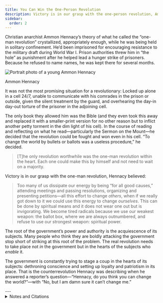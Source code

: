 ```yaml
---
title: You Can Win the One-Person Revolution
description: Victory is in our grasp with the one-person revolution, Ammon Hennacy believed.
sidebar:
  order: 2
---
```


Christian anarchist Ammon Hennacy’s theory of what he called the “one-man revolution” crystallized, appropriately enough, while he was being held in solitary confinement.
He’d been imprisoned for encouraging resistance to the military draft during World War I.
Prison authorities threw him in “the hole” as punishment after he helped lead a hunger strike of prisoners.
Because he refused to name names, he was kept there for several months.

![Portrait photo of a young Ammon Hennacy](../../../assets/ammon-hennacy.gif)
<figcaption>Ammon Hennacy</figcaption>

It was not the most promising situation for a revolutionary:
Locked up alone in a cell 24/7, unable to communicate with his comrades in the prison or outside, given the silent treatment by the guard, and overhearing the day-in day-out torture of the prisoner in the adjoining cell.

The only book they allowed him was the Bible (and they even took this away and replaced it with a smaller-print version for no other reason but to inflict another petty torment in the dim light of his cell).
In the course of reading and reflecting on what he read—particularly the Sermon on the Mount—he decided that the revolution could be fought and won even in his cell.
“To change the world by bullets or ballots was a useless procedure,” he decided.

> [T]he only revolution worthwhile was the one-man revolution within the heart.
> Each one could make this by himself and not need to wait on a majority.

Victory is in our grasp with the one-man revolution, Hennacy believed:

> Too many of us dissipate our energy by being “for all good causes,” attending meetings and passing resolutions, organizing and presenting petitions—all this effort to change *others*, when if we really got down to it we could use this energy to change *ourselves*.
> This can be done by spiritual means and it does not wear one out but is invigorating.
> We become tired radicals because we use our weakest weapon: the ballot box, where we are always outnumbered, and refuse to use our strongest weapon: spiritual power.

The root of the government’s power and authority is the acquiescence of its subjects.
Many people who think they are boldly attacking the government stop short of striking at this root of the problem.
The real revolution needs to take place not *in* the government but in the hearts of the subjects who *enable* it.

The government is constantly trying to stage a coup in the hearts of its subjects: dethroning conscience and setting up loyalty and patriotism in its place.
That is the counterrevolution Hennacy was describing when he answered a reporter’s question—“Hennacy, do you think you can change the world?”—with “No, but I am damn sure it can’t change me.”

<YouTube id="SM3N2iDIOF0" title="A Peace of the Anarchy: Ammon Hennacy and Other Angelic Troublemakers" />

<Aside type="wikipedia" title="Wikipedia">
  <WikipediaBadge title="Christian anarchism" />
  <WikipediaBadge title="Ammon Hennacy" />
  <WikipediaBadge title="Solitary confinement" />
  <WikipediaBadge title="Sermon on the Mount" />
</Aside>
---

<details>
<summary>Notes and Citations</summary>

* Hennacy, Ammon “Love your enemy?” <i>The Book of Ammon</i> (1970) [p. 30](https://archive.org/details/bookofammon0000ammo/page/30/mode/1up)
* Hennacy, Ammon “For all good causes” <i>The Book of Ammon</i> (1970) [p. 230](https://archive.org/details/bookofammon0000ammo/page/230/mode/1up)
* Hennacy, Ammon “Tax picketing” <i>The Book of Ammon</i> (1970) [p. 122](https://archive.org/details/bookofammon0000ammo/page/122/mode/1up)

</details>
